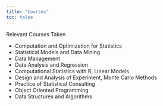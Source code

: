 ```yaml
---
title: "Courses"
toc: false
---
```


Relevant Courses Taken

- Computation and Optimization for Statistics
- Statistical Models and Data Mining
- Data Management 
- Data Analysis and Regression
- Computational Statistics with R, Linear Models
- Design and Analysis of Experiment, Monte Carlo Methods
- Practice of Statistical Consulting
- Object Oriented Programming
- Data Structures and Algorithms